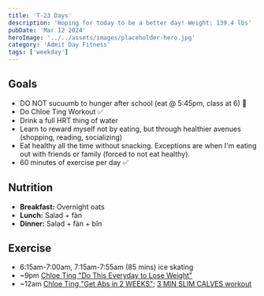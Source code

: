 ```yaml
---
title: 'T-23 Days'
description: 'Hoping for today to be a better day! Weight: 139.4 lbs'
pubDate: 'Mar 12 2024'
heroImage: '../../assets/images/placeholder-hero.jpg'
category: 'Admit Day Fitness'
tags: ['weekday']
---
```


## Goals

- DO NOT sucuumb to hunger after school (eat @ 5:45pm, class at 6) 🥲
- Do Chloe Ting Workout ✅
- Drink a full HRT thing of water
- Learn to reward myself not by eating, but through healthier avenues (shopping, reading, socializing)
- Eat healthy all the time without snacking. Exceptions are when I'm eating out with friends or family (forced to not eat healthy).
- 60 minutes of exercise per day ✅

## Nutrition

- **Breakfast:** Overnight oats
- **Lunch:** Salad + fàn
- **Dinner:** Salad + fàn + bǐn

## Exercise

- 6:15am-7:00am, 7:15am-7:55am (85 mins) ice skating
- ~9pm [Chloe Ting "Do This Everyday to Lose Weight"](https://www.youtube.com/watch?v=2MoGxae-zyo)
- ~12am [Chloe Ting "Get Abs in 2 WEEKS"](https://www.youtube.com/watch?v=2pLT-olgUJs); [3 MIN SLIM CALVES workout](https://www.youtube.com/watch?v=7UyhQ88ZOSU)
